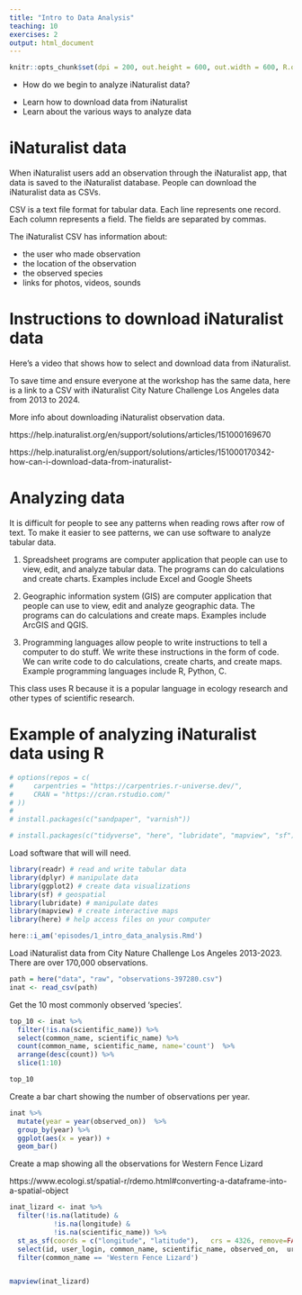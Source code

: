 ```yaml
---
title: "Intro to Data Analysis"
teaching: 10
exercises: 2
output: html_document
---
```


```r
knitr::opts_chunk$set(dpi = 200, out.height = 600, out.width = 600, R.options = list(max.print = 100))
```


:::::::::::::::::::::::::::::::::::::: questions 

- How do we begin to analyze iNaturalist data?

::::::::::::::::::::::::::::::::::::::::::::::::

::::::::::::::::::::::::::::::::::::: objectives

- Learn how to download data from iNaturalist
- Learn about the various ways to analyze data

::::::::::::::::::::::::::::::::::::::::::::::::


# iNaturalist data

When iNaturalist users add an observation through the iNaturalist app, that data is saved to the iNaturalist database. People can download the iNaturalist data as CSVs.

CSV is a text file format for tabular data. Each line represents one  record. Each column represents a field. The fields are separated by commas.

The iNaturalist CSV has information about:

- the user who made observation
- the location of the observation
- the observed species
- links for photos, videos, sounds

# Instructions to download iNaturalist data 

Here's a video that shows how to select and download data from iNaturalist.

To save time and ensure everyone at the workshop has the same data, here is a link to a CSV with iNaturalist City Nature Challenge Los Angeles data from 2013 to 2024. 

More info about  downloading iNaturalist observation data. 

https://help.inaturalist.org/en/support/solutions/articles/151000169670

https://help.inaturalist.org/en/support/solutions/articles/151000170342-how-can-i-download-data-from-inaturalist-

# Analyzing data

It is difficult for people to see any patterns when reading rows after row of text. To make it easier to see patterns, we can use software to analyze tabular data.

1) Spreadsheet programs are computer application that people can use to view, edit, and analyze tabular data. The programs can do calculations and create charts. Examples include Excel and Google Sheets

2) Geographic information system (GIS) are computer application that people can use to view, edit and analyze geographic data. The programs can do  calculations and create maps. Examples include ArcGIS and QGIS.

3) Programming languages allow people to write instructions to tell a computer to do stuff. We write these instructions in the form of code. We can write code to do calculations, create charts, and create maps. Example programming languages include  R, Python, C.

This class uses R because it is a popular language in ecology research and other types of scientific research.

# Example of analyzing iNaturalist data using R



```r
 
# options(repos = c(
#     carpentries = "https://carpentries.r-universe.dev/",
#     CRAN = "https://cran.rstudio.com/"
# ))
# 
# install.packages(c("sandpaper", "varnish"))

# install.packages(c("tidyverse", "here", "lubridate", "mapview", "sf"))
```

Load software that will will need.

```r
library(readr) # read and write tabular data
library(dplyr) # manipulate data
library(ggplot2) # create data visualizations
library(sf) # geospatial
library(lubridate) # manipulate dates
library(mapview) # create interactive maps
library(here) # help access files on your computer

```
```r
here::i_am('episodes/1_intro_data_analysis.Rmd')

```


Load iNaturalist data from City Nature Challenge Los Angeles 2013-2023. There are over 170,000 observations.

```r
path = here("data", "raw", "observations-397280.csv")
inat <- read_csv(path)
```

Get the 10 most commonly observed 'species'.

```r
top_10 <- inat %>% 
  filter(!is.na(scientific_name)) %>%
  select(common_name, scientific_name) %>% 
  count(common_name, scientific_name, name='count')  %>%
  arrange(desc(count)) %>% 
  slice(1:10) 

top_10
```




Create a bar chart showing the number of observations per year.

```r

inat %>% 
  mutate(year = year(observed_on))  %>%
  group_by(year) %>% 
  ggplot(aes(x = year)) +
  geom_bar()

```

Create a map showing all the observations for Western Fence Lizard

https://www.ecologi.st/spatial-r/rdemo.html#converting-a-dataframe-into-a-spatial-object

```r
inat_lizard <- inat %>% 
  filter(!is.na(latitude) &
           !is.na(longitude) &
           !is.na(scientific_name)) %>% 
  st_as_sf(coords = c("longitude", "latitude"),   crs = 4326, remove=FALSE) %>% 
  select(id, user_login, common_name, scientific_name, observed_on,  url, longitude, latitude, geometry) %>% 
  filter(common_name == 'Western Fence Lizard')


mapview(inat_lizard)
```
  


